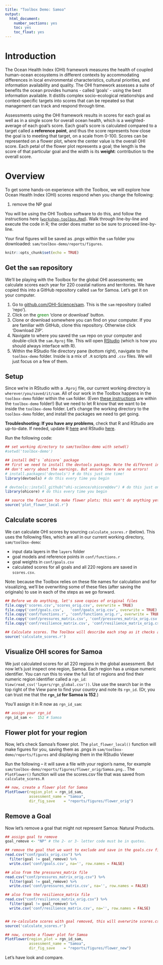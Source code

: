 ```yaml
---
title: "Toolbox Demo: Samoa"
output:
  html_document:
    number_sections: yes
    toc: yes
    toc_float: yes
---
```


# Introduction

The Ocean Health Index (OHI) framework measures the health of coupled human-ocean ecosystems in different contexts by accommodating differences in local environmental characteristics, cultural priorities, and information availability and quality. The OHI framework assesses a suite of benefits the ocean provides humans - called 'goals' - using the best information available. It distills complex socio-ecological relationships and context-specific targets into scores that can be repeated so that management can track and respond through time. 

Assessments using the OHI framework results in scores for each goal as well as in a single score for overall ocean health, which is a weighted-average of each goal's score. Each goal's score is calculated compared to a target called a **reference point**, and thus the score represents how close the goal is to meeting that target, on a scale from 0-100. Scores can be represented on a flower plot, where the center value is the overall OHI score. Each petal of the flower plot represents a goal; the length is the score of that particular goal and the width is its **weight**: contribution to the overall score.

<!---
![**Ocean Health Index goals can be represented as a flower plot**](fig/goal_icons_recolored_labeled.png)
--->

# Overview

To get some hands-on experience with the Toolbox, we will explore how Ocean Health Index (OHI) scores respond when you change the following: 

1. remove the NP goal 

You will be using the OHI Toolbox software to do this, and follow the instructions here ([`workshop-toolbox.Rmd`](http://ohi-science.org/sam/workshop-toolbox)). Walk through line-by-line and execute the code in R; the order does matter so be sure to proceed line-by-line. 

Your final figures will be saved as .pngs within the `sam` folder you downloaded: `sam/toolbox-demo/reports/figures`. 


```r
knitr::opts_chunk$set(echo = TRUE)
```

## Get the `sam` repository

We'll be playing with the Toolbox for the global OHI assessments; we calculate scores each year for 220 coastal nations and territories. We have copied this into a GitHub repository called `sam` for Samoa. Let's get it on your computer.

1. Go to [github.com/OHI-Science/sam](https://github.com/OHI-Science/sam). This is the `sam` repository (called 'repo'). 
2. Click on the <span style="color:green">green</span> 'clone or download' button. 
3. Clone or download somewhere you can find on your computer. If you are familiar with GitHub, clone this repository. Otherwise click 'Download ZIP'.
4. Navigate to where you saved the `sam` repo on your computer and double-click the `sam.Rproj` file. This will open [RStudio](https://www.rstudio.com/) (which is how you should always interface with R). 
5. Within the RStudio file directory pane (bottom right), navigate to the `toolbox-demo` folder. Inside is a mix of `.R` scripts and `.csv` files. We will just focus on a few of them.


## Setup

Since we're in RStudio with a `.Rproj` file, our current working directory is `wherever/you/saved/it/sam`. All of our work in the Toolbox happens in the `toolbox-demo` folder within the `sam` folder. (Even [these instructions](https://github.com/OHI-Science/sam/blob/master/toolbox-demo/workshop-toolbox.Rmd) are within the `toolbox-demo` folder!) But we need to let R know that we want to be inside the `toolbox-demo` folder. Let's change the working directory to the `toolbox-demo` folder, and install the packages we need to get going. 

**Troubleshooting: If you have any problems**, check that R and RStudio are up-to-date. If needed, update R [here](Find the latest version at http://cran.r-project.org) and RStudio [here](http://www.rstudio.com/products/rstudio/download). 

Run the following code:
```r
## set working directory to sam/toolbox-demo with setwd()
#setwd('toolbox-demo')

## install OHI's `ohicore` package
## first we need to install the devtools package. Note the different install functions.
## don't worry about the warnings. But ensure there are no errors!
# install.packages('devtools') # do this just one time!
library(devtools) # do this every time you begin

# devtools::install_github("ohi-science/ohicore@dev") # do this just one time!
library(ohicore) # do this every time you begin

## source the function to make flower plots; this won't do anything yet, but it makes it available to us.
source('plot_flower_local.r')
```


## Calculate scores

We can calculate OHI scores by sourcing `calculate_scores.r` (below). This uses the following files, which are all in our current working directory, `sam/toolbox-demo`: 

- input data layers in the `layers` folder
- goal models and reference points in `conf/functions.r`
- goal weights in `conf/goals.csv`
- calculated scores for all goals and all 220 regions are saved in `scores.csv`. 

Note: because the Toolbox relies on these file names for calculation and for visualizing, we'll be overwriting some of these files (after saving the originals) to use in each of the steps as we go forward. 


```r

## Before we do anything, let's save copies of original files
file.copy('scores.csv','scores_orig.csv', overwrite = TRUE)
file.copy('conf/goals.csv',   'conf/goals_orig.csv', overwrite = TRUE)
file.copy('conf/functions.r', 'conf/functions_orig.r', overwrite = TRUE)
file.copy('conf/pressures_matrix.csv', 'conf/pressures_matrix_orig.csv', overwrite = TRUE)
file.copy('conf/resilience_matrix.csv', 'conf/resilience_matrix_orig.csv', overwrite = TRUE)

## Calculate scores. The Toolbox will describe each step as it checks all the data layers and then calculates the OHI components. It will save all this in scores.csv.
source('calculate_scores.r')
```

## Visualize OHI scores for Samoa

We just calculated scores for all 220 regions in the global assessment. But now let's just inspect one region, Samoa. Each region has a unique numeric identifier. You can run this to view the full list of regions and find their numeric region identifier called a `rgn_id`: `View(read_csv('layers/rgn_global.csv'))`. Use use the search bar in the top right of the View pane to find your country and note its `rgn_id`. (Or, you can trust me that the **`rgn_id` for Samoa is 152**.)

You'll assign it in R now as `rgn_id_sam`: 
```r
## assign your rgn_id
rgn_id_sam <-  152 # Samoa
```

## Flower plot for your region

Now, let's check Samoa's flower plot. The `plot_flower_local()` function will make figures for you, saving them as .pngs in `sam/toolbox-demo/reports/figures` and displaying them in the RStudio Viewer 

Run the following -- it will save a file with your region's name, for example `sam/toolbox-demo/reports/figures/flower_orig/Samoa.png.`. The `PlotFlower()` function will use the scores.csv file that was saved from `calculate_scores.R` 

```r

## now, create a flower plot for Samoa
PlotFlower(region_plot = rgn_id_sam,
           assessment_name = "Samoa",
           dir_fig_save    = "reports/figures/flower_orig")
```

## Remove a Goal

Now let's remove a goal that might not represent Samoa: Natural Products. 

<!---
Refer to the Introduction above to see the list of goals. We can identify the 2- or 3- letter code for the goal or sub-goal we want to change by viewing `View(conf_orig %>% dplyr::select(goal, name))`.
--->

```r
## assign goal to remove
goal_remove <- "NP" # the 2- or 3- letter code must be in quotes. 

## remove the goal that we want to exclude and save in the goals.csv file 
read.csv("conf/goals_orig.csv") %>%
  filter(goal != goal_remove) %>%
  write.csv('conf/goals.csv', na='', row.names = FALSE) 

## also from the pressures_matrix file 
read.csv("conf/pressures_matrix_orig.csv") %>%
  filter(goal != goal_remove) %>%
  write.csv('conf/pressures_matrix.csv', na='', row.names = FALSE) 

## also from the resilience_matrix file 
read.csv("conf/resilience_matrix_orig.csv") %>%
  filter(goal != goal_remove) %>%
  write.csv('conf/resilience_matrix.csv', na='', row.names = FALSE) 


## re-calculate scores with goal removed, this will overwrite scores.csv
source('calculate_scores.r')

## now, create a flower plot for Samoa
PlotFlower(region_plot = rgn_id_sam,
           assessment_name = "Samoa",
           dir_fig_save    = "reports/figures/flower_new")
```

Let's have look and compare. 
